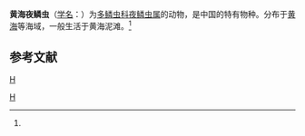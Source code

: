{{Speciesbox
| taxon = Hesperonoe hwanghaiensis
| binomial_authority = (Uschakov et Wu, 1959)<ref name='id10437'>{{cite web| url =http://www.bioinfo.cn/db05/BjdwSpecies.php?action=view&id=10437| title =黄海夜鳞虫| work =《中国动物物种编目数据库》| publisher =中国科学院微生物研究所| author =中国科学院动物研究所| accessdate =2009-04-16| deadurl =yes| archiveurl =https://web.archive.org/web/20160305073854/http://www.bioinfo.cn/db05/BjdwSpecies.php?action=view&id=10437| archivedate =2016-03-05}}</ref>
}}

'''黄海夜鳞虫'''（[[学名|学名]]：{{lang|la|''Hesperonoe hwanghaiensis''}}）为[[多鳞虫科|多鳞虫科]][[夜鳞虫属|夜鳞虫属]]的动物，是中国的特有物种。分布于[[黄海|黄海]]等海域，一般生活于黄海泥滩。<ref name='id10437'/>

== 参考文献 ==
{{reflist}}

{{环节动物小作品}}

{{Taxonbar}}
[[Category:1959年描述的动物|H]]
[[分类:夜鳞虫属|H]]